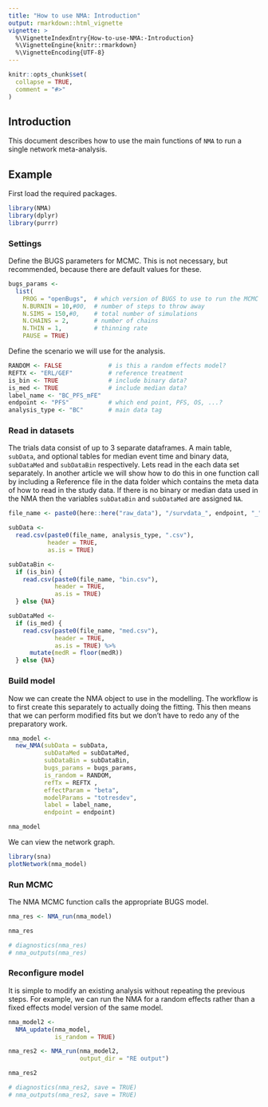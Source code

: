 ```yaml
---
title: "How to use NMA: Introduction"
output: rmarkdown::html_vignette
vignette: >
  %\VignetteIndexEntry{How-to-use-NMA:-Introduction}
  %\VignetteEngine{knitr::rmarkdown}
  %\VignetteEncoding{UTF-8}
---
```


```r
knitr::opts_chunk$set(
  collapse = TRUE,
  comment = "#>"
)
```

## Introduction

This document describes how to use the main functions of `NMA` to run a single network meta-analysis.

## Example

First load the required packages.

```r
library(NMA)
library(dplyr)
library(purrr)
```

### Settings

Define the BUGS parameters for MCMC.
This is not necessary, but recommended, because there are default values for these.

```r
bugs_params <-
  list(
    PROG = "openBugs",  # which version of BUGS to use to run the MCMC
    N.BURNIN = 10,#00,  # number of steps to throw away
    N.SIMS = 150,#0,    # total number of simulations
    N.CHAINS = 2,       # number of chains
    N.THIN = 1,         # thinning rate
    PAUSE = TRUE)
```

Define the scenario we will use for the analysis.

```r
RANDOM <- FALSE             # is this a random effects model?
REFTX <- "ERL/GEF"          # reference treatment
is_bin <- TRUE              # include binary data?
is_med <- TRUE              # include median data?
label_name <- "BC_PFS_mFE"
endpoint <- "PFS"           # which end point, PFS, OS, ...?
analysis_type <- "BC"       # main data tag
```


### Read in datasets

The trials data consist of up to 3 separate dataframes.
A main table, `subData`, and optional tables for median event time and binary data, `subDataMed` and `subDataBin` respectively.
Lets read in the each data set separately.
In another article we will show how to do this in one function call by including a Reference file in the data folder which contains the meta data of how to read in the study data.
If there is no binary or median data used in the NMA then the variables `subDataBin` and `subDataMed` are assigned `NA`.

```r
file_name <- paste0(here::here("raw_data"), "/survdata_", endpoint, "_")

subData <-
  read.csv(paste0(file_name, analysis_type, ".csv"),
           header = TRUE,
           as.is = TRUE)

subDataBin <-
  if (is_bin) {
    read.csv(paste0(file_name, "bin.csv"),
             header = TRUE,
             as.is = TRUE)
  } else {NA}

subDataMed <-
  if (is_med) {
    read.csv(paste0(file_name, "med.csv"),
             header = TRUE,
             as.is = TRUE) %>% 
      mutate(medR = floor(medR))
  } else {NA}
```


### Build model

Now we can create the NMA object to use in the modelling.
The workflow is to first create this separately to actually doing the fitting.
This then means that we can perform modified fits but we don't have to redo any of the preparatory work.

```r
nma_model <-
  new_NMA(subData = subData,
          subDataMed = subDataMed,
          subDataBin = subDataBin,
          bugs_params = bugs_params,
          is_random = RANDOM,
          refTx = REFTX ,
          effectParam = "beta",
          modelParams = "totresdev",
          label = label_name,
          endpoint = endpoint)

nma_model
```

We can view the network graph.

```r
library(sna)
plotNetwork(nma_model)
```


### Run MCMC

The NMA MCMC function calls the appropriate BUGS model.

```r
nma_res <- NMA_run(nma_model)

nma_res

# diagnostics(nma_res)
# nma_outputs(nma_res)
```

### Reconfigure model

It is simple to modify an existing analysis without repeating the previous steps.
For example, we can run the NMA for a random effects rather than a fixed effects model version of the same model.

```r
nma_model2 <-
  NMA_update(nma_model,
             is_random = TRUE)

nma_res2 <- NMA_run(nma_model2,
                    output_dir = "RE output")

nma_res2

# diagnostics(nma_res2, save = TRUE)
# nma_outputs(nma_res2, save = TRUE)
```
